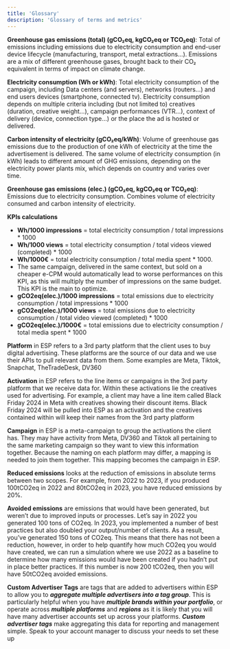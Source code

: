```yaml
---
title: 'Glossary'
description: 'Glossary of terms and metrics'
---
```



**Greenhouse gas emissions (total) (gCO₂eq, kgCO₂eq or TCO₂eq)**: Total of emissions including
emissions due to electricity consumption and end-user device lifecycle (manufacturing,
transport, metal extractions…). Emissions are a mix of different greenhouse gases, brought
back to their CO₂ equivalent in terms of impact on climate change.

**Electricity consumption (Wh or kWh)**: Total electricity consumption of the campaign,
including Data centers (and servers), networks (routers…) and end users devices
(smartphone, connected tv). Electricity consumption depends on multiple criteria including
(but not limited to) creatives (duration, creative weight…), campaign performances (VTR…),
context of delivery (device, connection type…) or the place the ad is hosted or delivered.

**Carbon intensity of electricity (gCO₂eq/kWh)**: Volume of greenhouse gas emissions due to
the production of one kWh of electricity at the time the advertisement is delivered. The
same volume of electricity consumption (in kWh) leads to different amount of GHG
emissions, depending on the electricity power plants mix, which depends on country and
varies over time.

**Greenhouse gas emissions (elec.) (gCO₂eq, kgCO₂eq or TCO₂eq)**: Emissions due to
electricity consumption. Combines volume of electricity consumed and carbon intensity of
electricity.

**KPIs calculations**
- **Wh/1000 impressions** = total electricity consumption / total impressions * 1000
- **Wh/1000 views** = total electricity consumption / total videos viewed (completed) *
1000
- **Wh/1000€** = total electricity consumption / total media spent * 1000.
- The same campaign, delivered in the same context, but sold on a cheaper e-CPM
would automatically lead to worse performances on this KPI, as this will multiply the
number of impressions on the same budget. This KPI is the main to optimize.
- **gCO2eq(elec.)/1000 impressions** = total emissions due to electricity consumption /
total impressions * 1000
- **gCO2eq(elec.)/1000 views** = total emissions due to electricity consumption / total
video viewed (completed) * 1000
- **gCO2eq(elec.)/1000€** = total emissions due to electricity consumption / total media
spent * 1000

**Platform** in ESP refers to a 3rd party platform that the client uses to buy digital advertising.
These platforms are the source of our data and we use their APIs to pull relevant data from
them. Some examples are Meta, Tiktok, Snapchat, TheTradeDesk, DV360

**Activation** in ESP refers to the line items or campaigns in the 3rd party platform that we
receive data for. Within these activations lie the creatives used for advertising. For example,
a client may have a line item called Black Friday 2024 in Meta with creatives showing their
discount items. Black Friday 2024 will be pulled into ESP as an activation and the creatives
contained within will keep their names from the 3rd party platform

**Campaign** in ESP is a meta-campaign to group the activations the client has. They may
have activity from Meta, DV360 and Tiktok all pertaining to the same marketing campaign so
they want to view this information together. Because the naming on each platform may
differ, a mapping is needed to join them together. This mapping becomes the campaign in
ESP.


**Reduced emissions** looks at the reduction of emissions in absolute terms between two
scopes. For example, from 2022 to 2023, if you produced 100tCO2eq in 2022 and 80tCO2eq
in 2023, you have reduced emissions by 20%.

**Avoided emissions** are emissions that would have been generated, but weren’t due to
improved inputs or processes. Let’s say in 2022 you generated 100 tons of CO2eq. In 2023,
you implemented a number of best practices but also doubled your output/number of
clients. As a result, you’ve generated 150 tons of CO2eq. This means that there has not been
a reduction, however, in order to help quantify how much CO2eq you would have created,
we can run a simulation where we use 2022 as a baseline to determine how many emissions
would have been created if you hadn’t put in place better practices. If this number is now
200 tCO2eq, then you will have 50tCO2eq avoided emissions.

**Custom Advertiser Tags** are tags that are added to advertisers within ESP to allow you to ***aggregate multiple advertisers into a tag group***. This is particularly helpful when you have ***multiple brands within your portfolio***, or operate across ***multiple platforms*** and ***regions*** as it is likely that you will have many advertiser accounts set up across your platforms. ***Custom advertiser tags*** make aggregating this data for reporting and management simple. Speak to your account manager to discuss your needs to set these up



